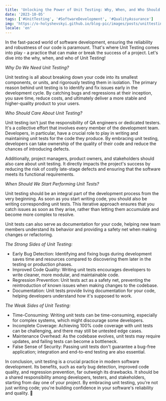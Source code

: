 ```yaml
---
title: 'Unlocking the Power of Unit Testing: Why, When, and Who Should Care?'
date: '2023-10-05'
tags: ['#UnitTesting', '#SoftwareDevelopment', '#QualityAssurance']
img: 'https://o-holyshevskyi.github.io/blog-pic/images/posts/unittesting.png'
locale: 'en'
---
```


In the fast-paced world of software development, ensuring the reliability and robustness of our code is paramount. That's where Unit Testing comes into play - a practice that can make or break the success of a project. Let's dive into the why, when, and who of Unit Testing!

*Why Do We Need Unit Testing?*

Unit testing is all about breaking down your code into its smallest components, or units, and rigorously testing them in isolation. The primary reason behind unit testing is to identify and fix issues early in the development cycle. By catching bugs and regressions at their inception, you save time, reduce costs, and ultimately deliver a more stable and higher-quality product to your users.

*Who Should Care About Unit Testing?*

Unit testing isn't just the responsibility of QA engineers or dedicated testers. It's a collective effort that involves every member of the development team. Developers, in particular, have a crucial role to play in writing and maintaining unit tests for the code they produce. By embracing unit testing, developers can take ownership of the quality of their code and reduce the chances of introducing defects.

Additionally, project managers, product owners, and stakeholders should also care about unit testing. It directly impacts the project's success by reducing the risk of costly late-stage defects and ensuring that the software meets its functional requirements.

*When Should We Start Performing Unit Tests?*

Unit testing should be an integral part of the development process from the very beginning. As soon as you start writing code, you should also be writing corresponding unit tests. This iterative approach ensures that you catch issues as soon as they arise, rather than letting them accumulate and become more complex to resolve.

Unit tests can also serve as documentation for your code, helping new team members understand its behavior and providing a safety net when making changes or refactoring.

*The Strong Sides of Unit Testing:*

- Early Bug Detection: Identifying and fixing bugs during development saves time and resources compared to discovering them later in the testing or production phases.
- Improved Code Quality: Writing unit tests encourages developers to write cleaner, more modular, and maintainable code.
- Regression Prevention: Unit tests act as a safety net, preventing the reintroduction of known issues when making changes to the codebase.
- Documentation: Unit tests provide living documentation for your code, helping developers understand how it's supposed to work.

*The Weak Sides of Unit Testing:*

- Time-Consuming: Writing unit tests can be time-consuming, especially for complex systems, which might discourage some developers.
- Incomplete Coverage: Achieving 100% code coverage with unit tests can be challenging, and there may still be untested edge cases.
- Maintenance Overhead: As the codebase evolves, unit tests may require updates, and failing tests can become a bottleneck.
- False Sense of Security: Passing unit tests don't guarantee a bug-free application; integration and end-to-end testing are also essential.

In conclusion, unit testing is a crucial practice in modern software development. Its benefits, such as early bug detection, improved code quality, and regression prevention, far outweigh its drawbacks. It should be a shared responsibility among developers, testers, and stakeholders, starting from day one of your project. By embracing unit testing, you're not just writing code; you're building confidence in your software's reliability and quality. 🚀 